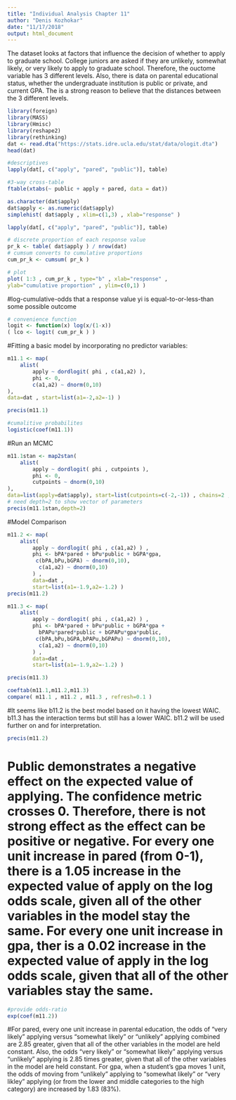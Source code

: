 ```yaml
---
title: "Individual Analysis Chapter 11"
author: "Denis Kozhokar"
date: "11/17/2018"
output: html_document
---
```


The dataset looks at factors that influence the decision of whether to apply to graduate school. College juniors are asked if they are unlikely, somewhat likely, or very likely to apply to graduate school. Therefore, the ouctome variable has 3 different levels. Also, there is data on parental educational status, whether the undergraduate institution is public or private, and current GPA. The is a strong reason to believe that the distances between the 3 different levels.

```r
library(foreign)
library(MASS)
library(Hmisc)
library(reshape2)
library(rethinking)
dat <- read.dta("https://stats.idre.ucla.edu/stat/data/ologit.dta")
head(dat)

#descriptives
lapply(dat[, c("apply", "pared", "public")], table)

#3-way cross-table
ftable(xtabs(~ public + apply + pared, data = dat))
```



```r
as.character(dat$apply)
dat$apply <- as.numeric(dat$apply)
simplehist( dat$apply , xlim=c(1,3) , xlab="response" )

lapply(dat[, c("apply", "pared", "public")], table)

# discrete proportion of each response value
pr_k <- table( dat$apply ) / nrow(dat)
# cumsum converts to cumulative proportions
cum_pr_k <- cumsum( pr_k )

# plot
plot( 1:3 , cum_pr_k , type="b" , xlab="response" ,
ylab="cumulative proportion" , ylim=c(0,1) )

```

#log-cumulative-odds that a response value yi is equal-to-or-less-than some possible outcome
```r

# convenience function
logit <- function(x) log(x/(1-x))
( lco <- logit( cum_pr_k ) )

```

#Fitting a basic model by incorporating no predictor variables:
```r
m11.1 <- map(
    alist(
        apply ~ dordlogit( phi , c(a1,a2) ),
        phi <- 0,
        c(a1,a2) ~ dnorm(0,10)
),
data=dat , start=list(a1=-2,a2=-1) )

precis(m11.1)

#cumalitive probabilites
logistic(coef(m11.1))

```



#Run an MCMC
```r
m11.1stan <- map2stan(
    alist(
        apply ~ dordlogit( phi , cutpoints ),
        phi <- 0,
        cutpoints ~ dnorm(0,10)
),
data=list(apply=dat$apply), start=list(cutpoints=c(-2,-1)) , chains=2 , cores=2 )
# need depth=2 to show vector of parameters
precis(m11.1stan,depth=2)
```


#Model Comparison
```r
m11.2 <- map(
    alist(
        apply ~ dordlogit( phi , c(a1,a2) ) ,
        phi <- bPA*pared + bPu*public + bGPA*gpa,
         c(bPA,bPu,bGPA) ~ dnorm(0,10),
          c(a1,a2) ~ dnorm(0,10)
        ) ,
        data=dat ,
        start=list(a1=-1.9,a2=-1.2) )
precis(m11.2)

m11.3 <- map(
    alist(
        apply ~ dordlogit( phi , c(a1,a2) ) ,
        phi <- bPA*pared + bPu*public + bGPA*gpa + 
          bPAPu*pared*public + bGPAPu*gpa*public,
         c(bPA,bPu,bGPA,bPAPu,bGPAPu) ~ dnorm(0,10),
          c(a1,a2) ~ dnorm(0,10)
        ) ,
        data=dat ,
        start=list(a1=-1.9,a2=-1.2) )

precis(m11.3)        
```

```r
coeftab(m11.1,m11.2,m11.3)
compare( m11.1 , m11.2 , m11.3 , refresh=0.1 )

```
#It seems like b11.2 is the best model based on it having the lowest WAIC. b11.3 has the interaction terms but still has a lower WAIC. b11.2 will be used further on and for interpretation.

```r
precis(m11.2)
```

# Public demonstrates a negative effect on the expected value of applying. The confidence metric crosses 0. Therefore, there is not strong effect as the effect can be positive or negative. For every one unit increase in pared (from 0-1), there is a 1.05 increase in the expected value of apply on the log odds scale, given all of the other variables in the model stay the same. For every one unit increase in gpa, ther is a 0.02 increase in the expected value of apply in the log odds scale, given that all of the other variables stay the same.


```r
#provide odds-ratio
exp(coef(m11.2))

```


#For pared, every one unit increase in parental education, the odds of “very likely” applying versus “somewhat likely” or “unlikely” applying combined are 2.85 greater, given that all of the other variables in the model are held constant. Also, the odds “very likely” or “somewhat likely” applying versus “unlikely” applying is 2.85 times greater, given that all of the other variables in the model are held constant. For gpa, when a student’s gpa moves 1 unit, the odds of moving from “unlikely” applying to “somewhat likely” or “very likley” applying (or from the lower and middle categories to the high category) are increased by 1.83 (83%).


